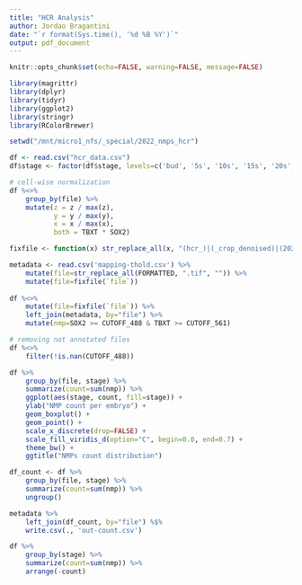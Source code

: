 ```yaml
---
title: "HCR Analysis"
author: Jordao Bragantini
date: "`r format(Sys.time(), '%d %B %Y')`"
output: pdf_document
---
```


```r
knitr::opts_chunk$set(echo=FALSE, warning=FALSE, message=FALSE)
```


```r
library(magrittr)
library(dplyr)
library(tidyr)
library(ggplot2)
library(stringr)
library(RColorBrewer)
```


```r
setwd("/mnt/micro1_nfs/_special/2022_nmps_hcr")

df <- read.csv("hcr_data.csv")
df$stage <- factor(df$stage, levels=c('bud', '5s', '10s', '15s', '20s', '30s'))

# cell-wise normalization
df %<>%
    group_by(file) %>%
    mutate(z = z / max(z),
           y = y / max(y),
           x = x / max(x),
           both = TBXT * SOX2)

fixfile <- function(x) str_replace_all(x, "(hcr_)|(_crop_denoised)|(2021)", "")

metadata <- read.csv('mapping-thold.csv') %>%
    mutate(file=str_replace_all(FORMATTED, ".tif", "")) %>%
    mutate(file=fixfile(`file`))
 
df %<>%
    mutate(file=fixfile(`file`)) %>%
    left_join(metadata, by="file") %>%
    mutate(nmp=SOX2 >= CUTOFF_488 & TBXT >= CUTOFF_561)

# removing not annotated files
df %<>%
    filter(!is.nan(CUTOFF_488))
```

```r
df %>%
    group_by(file, stage) %>%
    summarize(count=sum(nmp)) %>%
    ggplot(aes(stage, count, fill=stage)) +
    ylab("NMP count per embryo") +
    geom_boxplot() +
    geom_point() +
    scale_x_discrete(drop=FALSE) +
    scale_fill_viridis_d(option="C", begin=0.0, end=0.7) +
    theme_bw() +
    ggtitle("NMPs count distribution")
```

```r
df_count <- df %>%
    group_by(file, stage) %>%
    summarize(count=sum(nmp)) %>%
    ungroup()

metadata %>%
    left_join(df_count, by="file") %$%
    write.csv(., 'out-count.csv')
```

```r
df %>%
    group_by(stage) %>%
    summarize(count=sum(nmp)) %>%
    arrange(-count)
```

